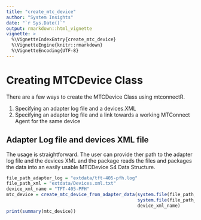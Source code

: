 ```yaml
---
title: "create_mtc_device"
author: "System Insights"
date: "`r Sys.Date()`"
output: rmarkdown::html_vignette
vignette: >
  %\VignetteIndexEntry{create_mtc_device}
  %\VignetteEngine{knitr::rmarkdown}
  %\VignetteEncoding{UTF-8}
---
```


# Creating MTCDevice Class

There are a few ways to create the MTCDevice Class using mtconnectR.

1. Specifying an adapter log file and a devices.XML
2. Specifying an adapter log file and a link towards a working MTConnect Agent for the same device

## Adapter Log file and devices XML file

The usage is straightforward. The user can provide ther path to the adapter log file and the devices XML and the package reads the files and packages the data into an easily usable MTCDevice S4 Data Structure.

```r
file_path_adapter_log = "extdata/tft-405-pfh.log"
file_path_xml = "extdata/Devices.xml.txt"
device_xml_name = "TFT-405-PFH"
mtc_device = create_mtc_device_from_adapter_data(system.file(file_path_adapter_log, package = "mtconnectR"),
                                                 system.file(file_path_xml, package = "mtconnectR"),
                                                 device_xml_name)
print(summary(mtc_device))

```

